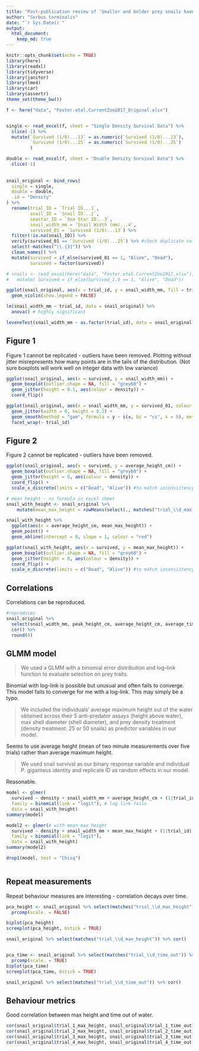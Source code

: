 ```yaml
---
title: "Post-publication review of 'Smaller and bolder prey snails have higher survival in staged encounters with the sea star _Pisaster giganteus_'"
author: "Sorbus torminalis"
date: "`r Sys.Date()`"
output:
  html_document:
    keep_md: true
---
```


```r
knitr::opts_chunk$set(echo = TRUE)
library(here)
library(readxl)
library(tidyverse)
library(janitor)
library(lme4)
library(car)
library(assertr)
theme_set(theme_bw())
```

```r
f <- here("data", "Foster.etal.CurrentZoo2017_Original.xlsx")


single <- read_excel(f, sheet = "Single Density Survival Data") %>% 
  slice(-1) %>% 
  mutate(`Survived (1/0)...13` = as.numeric(`Survived (1/0)...13`),
         `Survived (1/0)...25` = as.numeric(`Survived (1/0)...25`)
         )

double <- read_excel(f, sheet = "Double Density Survival Data") %>% 
  slice(-1) 
         
         
snail_original <- bind_rows(
  single = single, 
  double = double, 
  .id = "Density"
) %>% 
  rename(trial_ID = `Trial ID...1`,         
         snail_ID = `Snail ID...2`,
         seastar_ID = `Sea Star ID...3`, 
         snail_width_mm = `Snail Width (mm)...4`, 
         survived_01 = `Survived (1/0)...13`) %>% 
  filter(!is.na(snail_ID)) %>% 
  verify(survived_01 == `Survived (1/0)...25`) %>% #check duplicate columns identical
  select(-matches("\\.{3}")) %>% 
  clean_names() %>% 
  mutate(survived = if_else(survived_01 == 1, "Alive", "Dead"), 
         survived = factor(survived)) 

# snails <- read_excel(here("data", "Foster.etal.CurrentZoo2017.xlsx"), sheet = "Survival Data") %>% 
#   mutate( Survived = if_else(Survived_1.0 == 1, "Alive", "Dead"))
```

```r
ggplot(snail_original, aes(x = trial_id, y = snail_width_mm, fill = trial_id) ) + 
  geom_violin(show.legend = FALSE) 

lm(snail_width_mm ~ trial_id, data = snail_original) %>% 
  anova() # highly significant

leveneTest(snail_width_mm ~ as.factor(trial_id), data = snail_original) # not significant
```

## Figure 1

Figure 1 cannot be replicated - outliers have been removed. 
Plotting without jitter misrepresents how many points are in the tails of the distribution.
(Not sure boxplots will work well on integer data with low variance)

```r
ggplot(snail_original, aes(x = survived, y = snail_width_mm)) +
  geom_boxplot(outlier.shape = NA, fill = "grey60") +
  geom_jitter(height = 0.1, aes(colour = density)) +
  coord_flip()

ggplot(snail_original, aes(x = snail_width_mm, y = survived_01, colour = seastar_id)) +
  geom_jitter(width = 0, height = 0.2) +
  geom_smooth(method = "gam", formula = y ~ s(x, bs = "cs", k = 5), method.args = list(family = binomial)) +
  facet_wrap(~ trial_id)

```

## Figure 2 

Figure 2 cannot be replicated - outliers have been removed. 


```r
ggplot(snail_original, aes(x = survived, y = average_height_cm)) +
  geom_boxplot(outlier.shape = NA, fill = "grey60") +
  geom_jitter(height = 0, aes(colour = density)) +
  coord_flip() +
  scale_x_discrete(limits = c("Dead", "Alive")) #to match inconsistency in published

```

```r
# mean height - no formula in excel sheet
snail_with_height <- snail_original %>% 
    mutate(mean_max_height = rowMeans(select(., matches("trial_\\d_max_height")))) 

snail_with_height %>% 
  ggplot(aes(x = average_height_cm, mean_max_height)) + 
  geom_point() +
  geom_abline(intercept = 0, slope = 1, colour = "red")

ggplot(snail_with_height, aes(x = survived, y = mean_max_height)) +
  geom_boxplot(outlier.shape = NA, fill = "grey60") +
  geom_jitter(height = 0, aes(colour = density)) +
  coord_flip() +
  scale_x_discrete(limits = c("Dead", "Alive")) #to match inconsistency in published

```



## Correlations
 
Correlations can be reproduced.

```r
#reproduces
snail_original %>% 
  select(snail_width_mm, peak_height_cm, average_height_cm, average_time_out) %>% 
  cor() %>% 
  round(4)


```


## GLMM model


> We used a GLMM with a binomial error distribution and log–link function to evaluate selection on prey traits. 

Binomial with log-link is possible but unusual and often fails to converge. 
This model fails to converge for me with a log-link.
This may simply be a typo.

> We included the individuals’ average maximum height out of the water obtained across their 5 anti-predator assays (height above water), max shell diameter (shell diameter), and prey density treatment (density treatment: 25 or 50 snails) as predictor variables in our model. 

Seems to use average height (mean of two minute measurements over five trials) rather than average maximum height. 

> We used snail survival as our binary response variable and individual P. giganteus identity and replicate ID as random effects in our model. 

Reasonable.

```r
model <- glmer(
  survived ~ density + snail_width_mm + average_height_cm + (1|trial_id) + (1|seastar_id), 
  family = binomial(link = "logit"), # log link fails 
  data = snail_with_height)
summary(model)

model2 <- glmer(# with mean max height
  survived ~ density + snail_width_mm + mean_max_height + (1|trial_id) + (1|seastar_id), 
  family = binomial(link = "logit"),
  data = snail_with_height)
summary(model2)
```

```r
drop1(model, test = "Chisq")



```


## Repeat measurements

Repeat behaviour measures are interesting - correlation decays over time. 


```r
pca_height <- snail_original %>% select(matches("trial_\\d_max_height")) %>% 
  prcomp(scale. = FALSE) 

biplot(pca_height)
screeplot(pca_height, bstick = TRUE)

snail_original %>% select(matches("trial_\\d_max_height")) %>% cor()


pca_time <- snail_original %>% select(matches("trial_\\d_time_out")) %>% 
  prcomp(scale. = TRUE) 
biplot(pca_time)
screeplot(pca_time, bstick = TRUE)

snail_original %>% select(matches("trial_\\d_time_out")) %>% cor()

```

## Behaviour metrics

Good correlation between max height and time out of water.

```r
cor(snail_original$trial_1_max_height, snail_original$trial_1_time_out)
cor(snail_original$trial_2_max_height, snail_original$trial_2_time_out)
cor(snail_original$trial_3_max_height, snail_original$trial_3_time_out)
cor(snail_original$trial_4_max_height, snail_original$trial_4_time_out)

```

